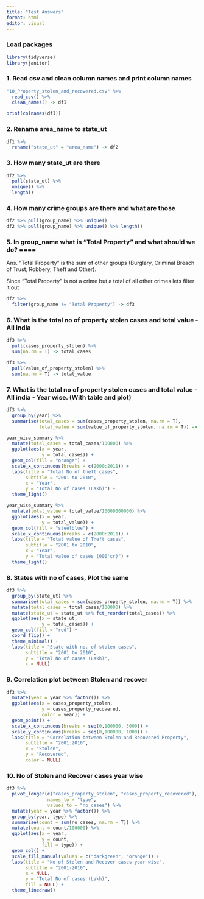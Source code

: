 ```yaml
---
title: "Test Answers"
format: html
editor: visual
---
```


### Load packages

```r
library(tidyverse)
library(janitor)
```

### 1. Read csv and clean column names and print column names

```r
"10_Property_stolen_and_recovered.csv" %>% 
  read_csv() %>% 
  clean_names() -> df1

print(colnames(df1))
```

### 2. Rename area_name to state_ut

```r
df1 %>% 
  rename("state_ut" = "area_name") -> df2
```

### 3. How many state_ut are there

```r
df2 %>% 
  pull(state_ut) %>%
  unique() %>%
  length()
```

### 4. How many crime groups are there and what are those

```r
df2 %>% pull(group_name) %>% unique() 
df2 %>% pull(group_name) %>% unique() %>% length()
```

### 5. In group_name what is "Total Property" and what should we do? ====

Ans. "Total Property" is the sum of other groups (Burglary, Criminal Breach of Trust, Robbery, Theft and Other).

Since "Total Property" is not a crime but a total of all other crimes lets filter it out

```r
df2 %>% 
  filter(group_name != "Total Property") -> df3
```

### 6. What is the total no of property stolen cases and total value - All india

```r
df3 %>% 
  pull(cases_property_stolen) %>% 
  sum(na.rm = T) -> total_cases

df3 %>% 
  pull(value_of_property_stolen) %>% 
  sum(na.rm = T) -> total_value
```

### 7. What is the total no of property stolen cases and total value - All india - Year wise. (With table and plot)

```r
df3 %>% 
  group_by(year) %>% 
  summarise(total_cases = sum(cases_property_stolen, na.rm = T),
            total_value = sum(value_of_property_stolen, na.rm = T)) -> year_wise_summary

year_wise_summary %>% 
  mutate(total_cases = total_cases/100000) %>% 
  ggplot(aes(x = year, 
             y = total_cases)) +
  geom_col(fill = "orange") +
  scale_x_continuous(breaks = c(2000:2011)) +
  labs(title = "Total No of theft cases",
       subtitle = "2001 to 2010",
       x = "Year",
       y = "Total No of cases (Lakh)") +
  theme_light()
```

```r
year_wise_summary %>% 
  mutate(total_value = total_value/10000000000) %>% 
  ggplot(aes(x = year, 
             y = total_value)) +
  geom_col(fill = "steelblue") +
  scale_x_continuous(breaks = c(2000:2011)) +
  labs(title = "Total value of Theft cases",
       subtitle = "2001 to 2010",
       x = "Year",
       y = "Total value of cases (000'cr)") +
  theme_light()
```

### 8. States with no of cases, Plot the same

```r
df3 %>% 
  group_by(state_ut) %>% 
  summarise(total_cases = sum(cases_property_stolen, na.rm = T)) %>% 
  mutate(total_cases = total_cases/100000) %>% 
  mutate(state_ut = state_ut %>% fct_reorder(total_cases)) %>% 
  ggplot(aes(x = state_ut,
             y = total_cases)) +
  geom_col(fill = "red") +
  coord_flip() +
  theme_minimal() +
  labs(title = "State with no. of stolen cases",
       subtitle = "2001 to 2010",
       y = "Total No of cases (Lakh)",
       x = NULL)
```

### 9. Correlation plot between Stolen and recover

```r
df3 %>% 
  mutate(year = year %>% factor()) %>% 
  ggplot(aes(x = cases_property_stolen,
             y = cases_property_recovered,
             color = year)) +
  geom_point() +
  scale_x_continuous(breaks = seq(0,100000, 5000)) +
  scale_y_continuous(breaks = seq(0,100000, 1000)) +
  labs(title = "Correlation between Stolen and Recovered Property",
       subtitle = "2001:2010",
       x = "Stolen",
       y = "Recovered",
       color = NULL)
```

### 10. No of Stolen and Recover cases year wise

```r
df3 %>% 
  pivot_longer(c("cases_property_stolen", "cases_property_recovered"),
               names_to = "type",
               values_to = "no_cases") %>% 
  mutate(year = year %>% factor()) %>% 
  group_by(year, type) %>% 
  summarise(count = sum(no_cases, na.rm = T)) %>% 
  mutate(count = count/100000) %>% 
  ggplot(aes(x = year, 
             y = count,
             fill = type)) +
  geom_col() +
  scale_fill_manual(values = c("darkgreen", "orange")) +
  labs(title = "No of Stolen and Recover cases year wise",
       subtitle = "2001-2010",
       x = NULL,
       y = "Total No of cases (Lakh)",
       fill = NULL) +
  theme_linedraw()
```
